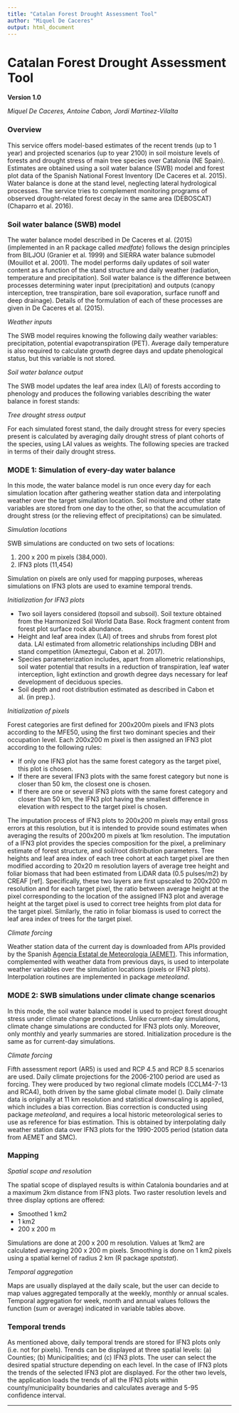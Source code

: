 ```yaml
---
title: "Catalan Forest Drought Assessment Tool"
author: "Miquel De Caceres"
output: html_document
---
```


# Catalan Forest Drought Assessment Tool

**Version 1.0**

*Miquel De Caceres, Antoine Cabon, Jordi Martinez-Vilalta*

### Overview

This service offers model-based estimates of the recent trends (up to 1 year) and projected scenarios (up to year 2100) in soil moisture levels of forests and drought stress of main tree species over Catalonia (NE Spain). Estimates are obtained using a soil water balance (SWB) model and forest plot data of the Spanish National Forest Inventory (De Caceres et al. 2015). Water balance is done at the stand level, neglecting lateral hydrological processes. The service tries to complement monitoring programs of observed drought-related forest decay in the same area (DEBOSCAT) (Chaparro et al. 2016).

### Soil water balance (SWB) model

The water balance model described in De Caceres et al. (2015) (implemented in an R package called *medfate*) follows the design principles from BILJOU (Granier et al. 1999) and SIERRA water balance submodel (Mouillot et al. 2001). The model performs daily updates of soil water content as a function of the stand structure and daily weather (radiation, temperature and precipitation). Soil water balance is the difference between processes determining water input (precipitation) and outputs (canopy interception, tree transpiration, bare soil evaporation, surface runoff and deep drainage). Details of the formulation of each of these processes are given in De Caceres et al. (2015).

*Weather inputs*

The SWB model requires knowing the following daily weather variables: precipitation, potential evapotranspiration (PET). Average daily temperature is also required to calculate growth degree days and update phenological status, but this variable is not stored.


*Soil water balance output*

The SWB model updates the leaf area index (LAI) of forests according to phenology and produces the following variables describing the water balance in forest stands:

*Tree drought stress output*

For each simulated forest stand, the daily drought stress for every species present is calculated by averaging daily drought stress of plant cohorts of the species, using LAI values as weights. The following species are tracked in terms of their daily drought stress.

### MODE 1: Simulation of every-day water balance

In this mode, the water balance model is run once every day for each simulation location after gathering weather station data and interpolating weather over the target simulation location. Soil moisture and other state variables are stored from one day to the other, so that the accumulation of drought stress (or the relieving effect of precipitations) can be simulated.

*Simulation locations*

SWB simulations are conducted on two sets of locations:

1. 200 x 200 m pixels (384,000). 
2. IFN3 plots (11,454)

Simulation on pixels are only used for mapping purposes, whereas simulations on IFN3 plots are used to examine temporal trends.

*Initialization for IFN3 plots*

+ Two soil layers considered (topsoil and subsoil). Soil texture obtained from the Harmonized Soil World Data Base. Rock fragment content from forest plot surface rock abundance.
+ Height and leaf area index (LAI) of trees and shrubs from forest plot data. LAI estimated from allometric relationships including DBH and stand competition (Ameztegui, Cabon et al. 2017). 
+ Species parameterization includes, apart from allometric relationships, soil water potential that results in a reduction of transpiration, leaf water interception, light extinction and growth degree days necessary for leaf development of deciduous species.
+ Soil depth and root distribution estimated as described in Cabon et al. (in prep.).

*Initialization of pixels*

Forest categories are first defined for 200x200m pixels and IFN3 plots according to the MFE50, using the first two dominant species and their occupation level. Each 200x200 m pixel is then assigned an IFN3 plot according to the following rules:

+ If only one IFN3 plot has the same forest category as the target pixel, this plot is chosen.
+ If there are several IFN3 plots with the same forest category but none is closer than 50 km, the closest one is chosen.
+	If there are one or several IFN3 plots with the same forest category and closer than 50 km, the IFN3 plot having the smallest difference in elevation with respect to the target pixel is chosen.

The imputation process of IFN3 plots to 200x200 m pixels may entail gross errors at this resolution, but it is intended to provide sound estimates when averaging the results of 200x200 m pixels at 1km resolution. The imputation of a IFN3 plot provides the species composition for the pixel, a preliminary estimate of forest structure, and soil/root distribution parameters. Tree heights and leaf area index of each tree cohort at each target pixel are then modified according to 20x20 m resolution layers of average tree height and foliar biomass that had been estimated from LiDAR data (0.5 pulses/m2) by CREAF [ref]. Specifically, these two layers are first upscaled to 200x200 m resolution and for each target pixel, the ratio between average height at the pixel corresponding to the location of the assigned IFN3 plot and average height at the target pixel is used to correct tree heights from plot data for the target pixel. Similarly, the ratio in foliar biomass is used to correct the leaf area index of trees for the target pixel.

*Climate forcing*

Weather station data of the current day is downloaded from APIs provided by the Spanish [Agencia Estatal de Meteorologia (AEMET)](https://opendata.aemet.es/centrodedescargas/inicio). This information, complemented with weather data from previous days, is used to interpolate weather variables over the simulation locations (pixels or IFN3 plots). Interpolation routines are implemented in package *meteoland*. 

### MODE 2: SWB simulations under climate change scenarios

In this mode, the soil water balance model is used to project forest drought stress under climate change predictions. Unlike current-day simulations, climate change simulations are conducted for IFN3 plots only. Moreover, only monthly and yearly summaries are stored. Initialization procedure is the same as for current-day simulations.

*Climate forcing*

Fifth assessment report (AR5) is used and RCP 4.5 and RCP 8.5 scenarios are used. Daily climate projections for the 2006-2100 period are used as forcing. They were produced by two regional climate models (CCLM4-7-13 and RCA4), both driven by the same global climate model (). Daily climate data is originally at 11 km resolution and statistical downscaling is applied, which includes a bias correction. Bias correction is conducted using package *meteoland*, and requires a local historic meteorological series to use as reference for bias estimation. This is obtained by interpolating daily weather station data over IFN3 plots for the 1990-2005 period (station data from AEMET and SMC).

### Mapping

*Spatial scope and resolution*

The spatial scope of displayed results is within Catalonia boundaries and at a maximum 2km distance from IFN3 plots. Two raster resolution levels and three display options are offered:

+ Smoothed 1 km2
+	1 km2
+	200 x 200 m

Simulations are done at 200 x 200 m resolution. Values at 1km2 are calculated averaging 200 x 200 m pixels. Smoothing is done on 1 km2 pixels using a spatial kernel of radius 2 km (R package *spatstat*).

*Temporal aggregation*

Maps are usually displayed at the daily scale, but the user can decide to map values aggregated temporally at the weekly, monthly or annual scales. Temporal aggregation for week, month and annual values follows the function (sum or average) indicated in variable tables above.

### Temporal trends

As mentioned above, daily temporal trends are stored for IFN3 plots only (i.e. not for pixels). Trends can be displayed at three spatial levels: (a) Counties; (b) Municipalities; and (c) IFN3 plots. The user can select the desired spatial structure depending on each level. In the case of IFN3 plots the trends of the selected IFN3 plot are displayed. For the other two levels, the application loads the trends of all the IFN3 plots within county/municipality boundaries and calculates average and 5-95 confidence interval.

---
